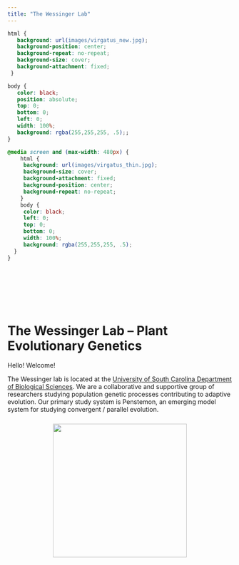 ```yaml
---
title: "The Wessinger Lab"
---
```

<!--hello, this is an html comment--> 
<!--the title here NORMALLY controls the big text at the top of this web page as well as the title shown within the tab but I changed that so this title only controls the text within the tab for all .Rmds/.htmls (the change is coded within the in_header.html) because I wanted the information in the tab to say something different than the text at the top of each web page--> 

<!-- Global site tag (gtag.js) - Google Analytics -->
<script async src="https://www.googletagmanager.com/gtag/js?id=UA-68772800-2"></script>
<script>
  window.dataLayer = window.dataLayer || [];
  function gtag(){dataLayer.push(arguments);}
  gtag('js', new Date());

  gtag('config', 'UA-68772800-2');
</script>

<!--the code below indicates this is a code block containing code (within the ```) in the language css and we don't want this code to be echoed onto the website (echo=F)-->
<!--note: no comments can be made within the code block bc rmd is weird so all comments will be below the block and will occur below a comment out version of the thing exactly as it appears within the block,--> 
```css
html {
   background: url(images/virgatus_new.jpg);
   background-position: center;
   background-repeat: no-repeat;
   background-size: cover;
   background-attachment: fixed;
 }

body {
   color: black;
   position: absolute; 
   top: 0; 
   bottom: 0;
   left: 0; 
   width: 100%; 
   background: rgba(255,255,255, .5);;
}

@media screen and (max-width: 480px) {
    html {
     background: url(images/virgatus_thin.jpg);
     background-size: cover;
     background-attachment: fixed;
     background-position: center;
     background-repeat: no-repeat;
    }
    body {
     color: black;
     left: 0;
     top: 0;
     bottom: 0;
     width: 100%; 
     background: rgba(255,255,255, .5);
  }
}
```

<!-- ```{css, echo=FALSE} -->
 <!-- html { -->
 <!--   background: url(images/virgatus_new.jpg);  -->
 <!--   background-position: center; -->
 <!--   background-repeat: no-repeat; -->
 <!--   background-size: cover; -->
 <!--   background-attachment: fixed; -->
 <!-- } -->

<!-- the html object formatted above (still in the language css) sets the background image used for this webpage 
#IMP the image is dynamically scaling when set this way meaning it's size and what is show changes when you change your browser/screen size
the url() command tells the computer where this image is currently located compared to the director the rproj is in so it's in a folder called images and the image itself is called virgatus_new.jpg
#IMP 2: the only issue with using this css background style image is that you cannot add informative captions to them, this is bc css is meant to be used purely for aesthetics, not for conveying information
background-position: center; just centers the image vertically and horizontally within the screen
background-repeat: no-repeat; means if the screen is too big that the image can't take up the whole thing, don't repeat the image
background-size: cover is what makes this image cover the entire width of the screen
background-attachment: fixed; is kind of complicated but means that is there is enough text that the screen needs to scroll, keep the image fixed in it's place aka don't scroll with the text -->

<!-- body { -->
<!--    color: black; -->
<!--    position: absolute;  -->
<!--    top: 200px;  -->
<!--    left: 0;  -->
<!--    width: 100%;  -->
<!--    background: rgba(211, 211, 211, .7); -->
<!-- } -->

<!--the body object formatted above (still in the language css) sets the style for the "body" aka the actual text within this web page
#IMP: this body is set here because it is different than the way we generally want the body formatted in the other pages, if it was something that we wanted on all of the pages then we would set it within the style.css
color: sets the color of the text
position: absolute sets the position to be the same relative to the scaling of it's containing block aka relative to the position of other things contained within the page (like images)
top: 200 px means the body will start 200 pixels down from the top of the screen (again regardless of width or other things contained withing this page as discussed above)
left: 0 means the body will start 0 pixels from the left of the screen (again regardless of width or other things contained withing this page as discussed above)
width: 100% sets the width of the body to cover 100% of the width of the screen
background: rgba(211, 211, 211, .7); sets the background of the body to be a light grey (hex code 211, 211, 211) with an alpha (transparency) value of .7 (70% opaque) -->

<!-- @media screen and (max-width: 480px) { -->
<!--     html { -->
<!--      background: url(images/virgatus_thin.jpg); -->
<!--      background-size: cover; -->
<!--      background-attachment: fixed; -->
<!--      background-position: center; -->
<!--      background-repeat: no-repeat; -->
<!--     } -->
<!--     body { -->
<!--      color: black; -->
<!--      left: 0;  -->
<!--      top: 100px; -->
<!--      width: 100%;  -->
<!--      background: rgba(211, 211, 211, .7); -->
<!--   } -->
<!-- } -->
<!-- this block changes the settings that were discussed above to be different if the screen size is smaller than 480 pixels in width aka on phones/ipads because the formatting as it was looked super bad on phones before

you can check what this looks like after knitting this web page by narrowing your screen until it shifts into the different formatting

the html object is formatted to be largely the same as the default for bigger screens that was discussed above, one difference is the image that it uses (virgatus_thin.jpg) is a cropped version of the original image because it looks nicer to have a skinnier image here

the body formatting here is also largerly the same except there is a smaller distance from the top of the screen (100 px instead of 200px) -->

<br><br><br><br><br>
<!-- below is the actual body of the text, aka what is getting formatted in the css body{} above -->

# The Wessinger Lab -- Plant Evolutionary Genetics 
<!-- Wessinger Lab is text that is in the header 1 format (styled to have a certain font size and to be centered within the style.css) which is the largest header and is always called in rmd by a single hastag (unlike normal R where hashtags are comments, hashtags always represent the size of the header in rmd, so ## is header 2 the second biggest header and ### is header 3 which is third biggest... etc.)--> 

<p> Hello! Welcome!

The Wessinger lab is located at the [University of South Carolina Department of Biological Sciences](https://www.sc.edu/study/colleges_schools/artsandsciences/biological_sciences/our_people/directory/wessinger_carolyn.php). We are a collaborative and supportive group of researchers studying population genetic processes contributing to adaptive evolution. Our primary study system is Penstemon, an emerging model system for studying convergent / parallel evolution. </p>

<!-- the text above is all normal body text which is styled first by the css formatting contained within this web page as discussed above (currently formats placement, background color) and second by the formatting contained in the style.css (currently formats font type and font size)-->
<!--note the [] encase a set of words that are hyperlinked by the following link contained within the () -->

<center><img src="images/Wessinger_lab_logo_new.png" width="300px" height="300px" style= "padding: 10px; object-fit: cover"></center>
